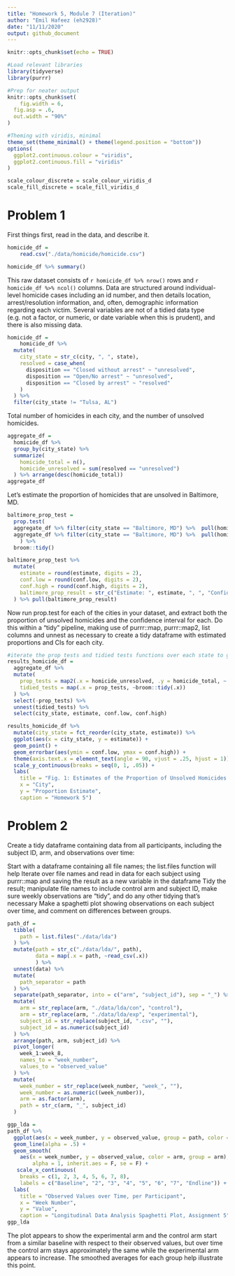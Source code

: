 ```yaml
---
title: "Homework 5, Module 7 (Iteration)"
author: "Emil Hafeez (eh2928)"
date: "11/11/2020"
output: github_document
---
```


```r
knitr::opts_chunk$set(echo = TRUE)

#Load relevant libraries
library(tidyverse)
library(purrr)

#Prep for neater output
knitr::opts_chunk$set(
	fig.width = 6, 
  fig.asp = .6,
  out.width = "90%"
)

#Theming with viridis, minimal
theme_set(theme_minimal() + theme(legend.position = "bottom"))
options(
  ggplot2.continuous.colour = "viridis",
  ggplot2.continuous.fill = "viridis"
)

scale_colour_discrete = scale_colour_viridis_d
scale_fill_discrete = scale_fill_viridis_d
```

# Problem 1

First things first, read in the data, and describe it.

```r
homicide_df = 
    read.csv("./data/homicide/homicide.csv")

homicide_df %>% summary()
```

This raw dataset consists of `r homicide_df %>% nrow()` rows and `r homicide_df %>% ncol()` columns. Data are structured around individual-level homicide cases including an id number, and then details location, arrest/resolution information, and, often, demographic information regarding each victim. Several variables are not of a tidied data type (e.g. not a factor, or numeric, or date variable when this is prudent), and there is also missing data. 

```r
homicide_df = 
    homicide_df %>% 
  mutate(
    city_state = str_c(city, ", ", state),
    resolved = case_when(
      disposition == "Closed without arrest" ~ "unresolved",
      disposition == "Open/No arrest" ~ "unresolved",
      disposition == "Closed by arrest" ~ "resolved"
    )
  ) %>% 
  filter(city_state != "Tulsa, AL")
```

Total number of homicides in each city, and the number of unsolved homicides.
```r
aggregate_df = 
  homicide_df %>% 
  group_by(city_state) %>% 
  summarize(
    homicide_total = n(),
    homicide_unresolved = sum(resolved == "unresolved")
  ) %>% arrange(desc(homicide_total))
aggregate_df
```

Let's estimate the proportion of homicides that are unsolved in Baltimore, MD.
```r
baltimore_prop_test = 
  prop.test(
  aggregate_df %>% filter(city_state == "Baltimore, MD") %>%  pull(homicide_unresolved),
  aggregate_df %>% filter(city_state == "Baltimore, MD") %>%  pull(homicide_total)
    ) %>% 
  broom::tidy()

baltimore_prop_test %>% 
  mutate(
    estimate = round(estimate, digits = 2),
    conf.low = round(conf.low, digits = 2),
    conf.high = round(conf.high, digits = 2),
    baltimore_prop_result = str_c("Estimate: ", estimate, ", ", "Confidence Interval: (", conf.low, ",", conf.high, ")"),
  ) %>% pull(baltimore_prop_result)
```

Now run prop.test for each of the cities in your dataset, and extract both the proportion of unsolved homicides and the confidence interval for each. Do this within a “tidy” pipeline, making use of purrr::map, purrr::map2, list columns and unnest as necessary to create a tidy dataframe with estimated proportions and CIs for each city.

```r
#iterate the prop tests and tidied tests functions over each state to get a resulting df
results_homicide_df =
  aggregate_df %>% 
  mutate(
    prop_tests = map2(.x = homicide_unresolved, .y = homicide_total, ~ prop.test(x = .x, n = .y)),
    tidied_tests = map(.x = prop_tests, ~broom::tidy(.x))
  ) %>% 
  select(-prop_tests) %>% 
  unnest(tidied_tests) %>% 
  select(city_state, estimate, conf.low, conf.high)
```

```r
results_homicide_df %>% 
  mutate(city_state = fct_reorder(city_state, estimate)) %>% 
  ggplot(aes(x = city_state, y = estimate)) +
  geom_point() + 
  geom_errorbar(aes(ymin = conf.low, ymax = conf.high)) +
  theme(axis.text.x = element_text(angle = 90, vjust = .25, hjust = 1)) +
  scale_y_continuous(breaks = seq(0, 1, .05)) +
  labs(
    title = "Fig. 1: Estimates of the Proportion of Unsolved Homicides in US Cities",
    x = "City",
    y = "Proportion Estimate",
    caption = "Homework 5")
```

# Problem 2

Create a tidy dataframe containing data from all participants, including the subject ID, arm, and observations over time:

Start with a dataframe containing all file names; the list.files function will help
Iterate over file names and read in data for each subject using purrr::map and saving the result as a new variable in the dataframe
Tidy the result; manipulate file names to include control arm and subject ID, make sure weekly observations are “tidy”, and do any other tidying that’s necessary
Make a spaghetti plot showing observations on each subject over time, and comment on differences between groups.

```r
path_df =
  tibble(
    path = list.files("./data/lda")
  ) %>% 
  mutate(path = str_c("./data/lda/", path),
         data = map(.x = path, ~read_csv(.x))
         ) %>% 
  unnest(data) %>% 
  mutate(
    path_separator = path
  ) %>% 
  separate(path_separator, into = c("arm", "subject_id"), sep = "_") %>% 
  mutate(
    arm = str_replace(arm, "./data/lda/con", "control"),
    arm = str_replace(arm, "./data/lda/exp", "experimental"),
    subject_id = str_replace(subject_id, ".csv", ""),
    subject_id = as.numeric(subject_id)
  ) %>% 
  arrange(path, arm, subject_id) %>% 
  pivot_longer(
    week_1:week_8,
    names_to = "week_number",
    values_to = "observed_value"
  ) %>% 
  mutate(
    week_number = str_replace(week_number, "week_", ""),
    week_number = as.numeric((week_number)),
    arm = as.factor(arm),
    path = str_c(arm, "_", subject_id)
  )
```

```r
ggp_lda =
path_df %>% 
  ggplot(aes(x = week_number, y = observed_value, group = path, color = arm)) + 
  geom_line(alpha = .5) +
  geom_smooth(
    aes(x = week_number, y = observed_value, color = arm, group = arm), 
        alpha = 1, inherit.aes = F, se = F) +
   scale_x_continuous(
    breaks = c(1, 2, 3, 4, 5, 6, 7, 8), 
    labels = c("Baseline", "2", "3", "4", "5", "6", "7", "Endline")) +
  labs(
    title = "Observed Values over Time, per Participant",
    x = "Week Number",
    y = "Value",
    caption = "Longitudinal Data Analysis Spaghetti Plot, Assignment 5") 
ggp_lda
```

The plot appears to show the experimental arm and the control arm start from a similar baseline with respect to their observed values, but over time the control arm stays approximately the same while the experimental arm appears to increase. The smoothed averages for each group help illustrate this point. 